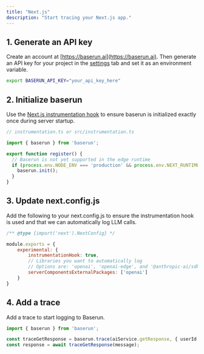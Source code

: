 ```yaml
---
title: "Next.js"
description: "Start tracing your Next.js app."
---
```


## 1. Generate an API key
Create an account at [https://baserun.ai](https://baserun.ai). Then generate an API key for your project in the [settings](https://baserun.ai/settings) tab and set it as an environment variable.

```bash
export BASERUN_API_KEY="your_api_key_here"
```

## 2. Initialize baserun
Use the [Next.js instrumentation hook](https://nextjs.org/docs/app/building-your-application/optimizing/instrumentation) to ensure baserun is initialized exactly once during server startup.

```typescript typescript
// instrumentation.ts or src/instrumentation.ts

import { baserun } from 'baserun';

export function register() {
  // Baserun is not yet supported in the edge runtime
  if (process.env.NODE_ENV === 'production' && process.env.NEXT_RUNTIME === 'nodejs') {
    baserun.init();
  }
}
```

## 3. Update next.config.js
Add the following to your next.config.js to ensure the instrumentation hook is used and that we can automatically log LLM calls.
```javascript javascript
/** @type {import('next').NextConfig} */

module.exports = {
    experimental: {
        instrumentationHook: true,
        // Libraries you want to automatically log
        // Options are: 'openai', 'openai-edge', and '@anthropic-ai/sdk'
        serverComponentsExternalPackages: ['openai']
    }
}
```

## 4. Add a trace
Add a trace to start logging to Baserun.

```typescript typescript
import { baserun } from 'baserun';

const traceGetResponse = baserun.trace(aiService.getResponse, { userId: 123 });
const response = await traceGetResponse(message);
```
